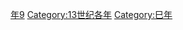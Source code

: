 {{Catnav|頁面分類|历史|歷史時代|年|13世纪各年}}
{{Commons category|1209}}

[[Category:1200年代|年9]]
[[Category:13世纪各年|Category:13世纪各年]]
[[Category:巳年|Category:巳年]]